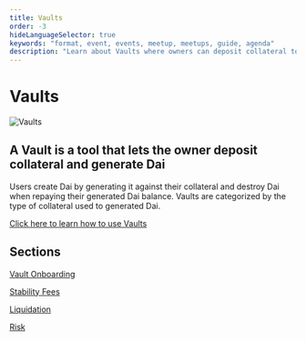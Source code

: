 ```yaml
---
title: Vaults
order: -3
hideLanguageSelector: true
keywords: "format, event, events, meetup, meetups, guide, agenda"
description: "Learn about Vaults where owners can deposit collateral to generate Dai."
---
```


# Vaults


<InfoBlock>

![Vaults](/images/illustrations/Astro-2.png)

<Box>


## A Vault is a tool that lets the owner deposit collateral and generate Dai

</Box>

</InfoBlock>


Users create Dai by generating it against their collateral and destroy Dai when repaying their generated Dai balance. Vaults are categorized by the type of collateral used to generated Dai.

<CTA>

[Click here to learn how to use Vaults](/learn/vaults/vaults-tutorial/)

</CTA>

## Sections

<List>

[Vault Onboarding](/learn/vaults/vault-onboarding-guide/)

[Stability Fees](/learn/vaults/stability-fees/)

[Liquidation](/learn/vaults/liquidation/)

[Risk](/learn/vaults/risk/)

</List>
